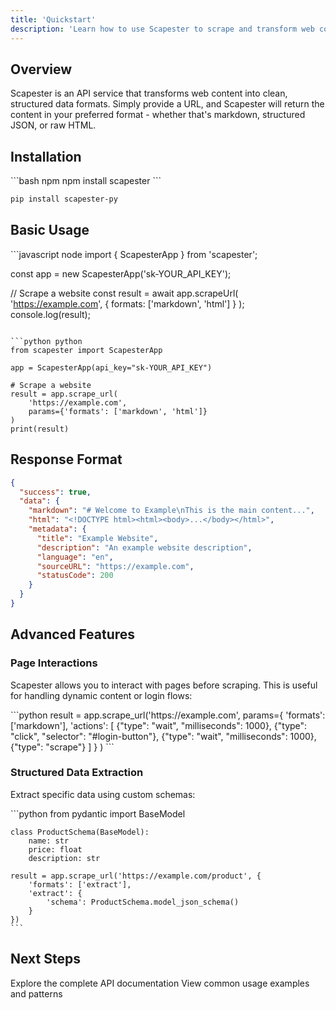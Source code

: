 ```yaml
---
title: 'Quickstart'
description: 'Learn how to use Scapester to scrape and transform web content in minutes.'
---
```


## Overview

Scapester is an API service that transforms web content into clean, structured data formats. Simply provide a URL, and Scapester will return the content in your preferred format - whether that's markdown, structured JSON, or raw HTML.

## Installation

<CodeGroup>
```bash npm
npm install scapester
```

```bash pip
pip install scapester-py
```
</CodeGroup>

## Basic Usage

<CodeGroup>
```javascript node
import { ScapesterApp } from 'scapester';

const app = new ScapesterApp('sk-YOUR_API_KEY');

// Scrape a website
const result = await app.scrapeUrl(
    'https://example.com',
    { formats: ['markdown', 'html'] }
);
console.log(result);
```

```python python
from scapester import ScapesterApp

app = ScapesterApp(api_key="sk-YOUR_API_KEY")

# Scrape a website
result = app.scrape_url(
    'https://example.com',
    params={'formats': ['markdown', 'html']}
)
print(result)
```
</CodeGroup>

## Response Format

```json
{
  "success": true,
  "data": {
    "markdown": "# Welcome to Example\nThis is the main content...",
    "html": "<!DOCTYPE html><html><body>...</body></html>",
    "metadata": {
      "title": "Example Website",
      "description": "An example website description",
      "language": "en",
      "sourceURL": "https://example.com",
      "statusCode": 200
    }
  }
}
```

## Advanced Features

### Page Interactions
Scapester allows you to interact with pages before scraping. This is useful for handling dynamic content or login flows:

<CodeGroup>
  <CodeBlock label="Python" active>
    ```python
    result = app.scrape_url('https://example.com', 
        params={
            'formats': ['markdown'],
            'actions': [
                {"type": "wait", "milliseconds": 1000},
                {"type": "click", "selector": "#login-button"},
                {"type": "wait", "milliseconds": 1000},
                {"type": "scrape"}
            ]
        }
    )
    ```
  </CodeBlock>
</CodeGroup>

### Structured Data Extraction
Extract specific data using custom schemas:

<CodeGroup>
  <CodeBlock label="Python" active>
    ```python
    from pydantic import BaseModel

    class ProductSchema(BaseModel):
        name: str
        price: float
        description: str

    result = app.scrape_url('https://example.com/product', {
        'formats': ['extract'],
        'extract': {
            'schema': ProductSchema.model_json_schema()
        }
    })
    ```
  </CodeBlock>
</CodeGroup>

## Next Steps

<CardGroup>
  <Card title="API Reference" icon="book" href="/api-reference">
    Explore the complete API documentation
  </Card>

  <Card title="Examples" icon="code" href="/examples">
    View common usage examples and patterns
  </Card>
</CardGroup>
